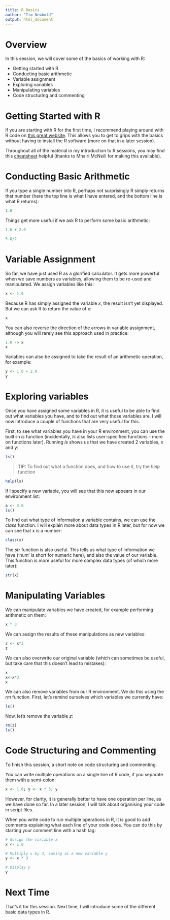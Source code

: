 ```yaml
---
title: R Basics
author: "Tim Newbold"
output: html_document
---
```


# Overview

In this session, we will cover some of the basics of working with R:

* Getting started with R
* Conducting basic arithmetic
* Variable assignment
* Exploring variables
* Manipulating variables
* Code structuring and commenting

# Getting Started with R

If you are starting with R for the first time, I recommend playing around with R code on <a href="https://rdrr.io/snippets/" target="_blank">this great website</a>. This allows you to get to grips with the basics without having to install the R software (more on that in a later session).

Throughout all of the material in my introduction to R sessions, you may find this <a href="https://iqss.github.io/dss-workshops/R/Rintro/base-r-cheat-sheet.pdf" target="_blank">cheatsheet</a> helpful (thanks to Mhairi McNeill for making this available).

# Conducting Basic Arithmetic

If you type a single number into R, perhaps not surprisingly R simply returns that number (here the top line is what I have entered, and the bottom line is what R returns):

```r
1.0
```

Things get more useful if we ask R to perform some basic arithmetic:

```r
1.0 + 2.0
```

```r
5.0/2
```

# Variable Assignment

So far, we have just used R as a glorified calculator. It gets more powerful when we save numbers as variables, allowing them to be re-used and manipulated. We assign variables like this:

```r
x <- 1.0
```

Because R has simply assigned the variable _x_, the result isn't yet displayed. But we can ask R to return the value of x:

```r
x
```

You can also reverse the direction of the arrows in variable assignment, although you will rarely see this approach used in practice:

```r
1.0 -> x
x
```

Variables can also be assigned to take the result of an arithmetic operation, for example:

```r
y <- 1.0 + 2.0
y
```

# Exploring variables

Once you have assigned some variables in R, it is useful to be able to find out what variables you have, and to find out what those variables are. I will now introduce a couple of functions that are very useful for this.

First, to see what variables you have in your R environment, you can use the built-in _ls_ function (incidentally, _ls_ also lists user-specified functions - more on functions later). Running _ls_ shows us that we have created 2 variables, _x_ and _y_:

```r
ls()
```

>TIP: To find out what a function does, and how to use it, try the _help_ function

```r
help(ls)
```

If I specify a new variable, you will see that this now appears in our environment list:

```r
a <- 3.0
ls()
```

To find out what type of information a variable contains, we can use the _class_ function. I will explain more about data types in R later, but for now we can see that x is a number:

```r
class(x)
```

The _str_ function is also useful. This tells us what type of information we have ('num' is short for numeric here), and also the value of our variable. This function is more useful for more complex data types (of which more later):

```r
str(x)
```

# Manipulating Variables

We can manipulate variables we have created, for example performing arithmetic on them:

```r
x * 3
```

We can assign the results of these manipulations as new variables:

```r
z <- x*3
z
```

We can also overwrite our original variable (which can sometimes be useful, but take care that this doesn't lead to mistakes):

```r
x
x<-x*3
x
```

We can also remove variables from our R environment. We do this using the _rm_ function. First, let's remind ourselves which variables we currently have:

```r
ls()
```

Now, let's remove the variable _z_:

```r
rm(z)
ls()
```

# Code Structuring and Commenting

To finish this session, a short note on code structuring and commenting.

You can write multiple operations on a single line of R code, if you separate them with a semi-colon:

```r
x <- 1.0; y <- x * 3; y
```

However, for clarity, it is generally better to have one operation per line, as we have done so far. In a later session, I will talk about organising your code in script files.

When you write code to run multiple operations in R, it is good to add comments explaining what each line of your code does. You can do this by starting your comment line with a hash tag:

```r
# Assign the variable x
x <- 1.0

# Multiply x by 3, saving as a new variable y
y <- x * 3

# Display y
y
```

# Next Time

That's it for this session. Next time, I will introduce some of the different basic data types in R.
